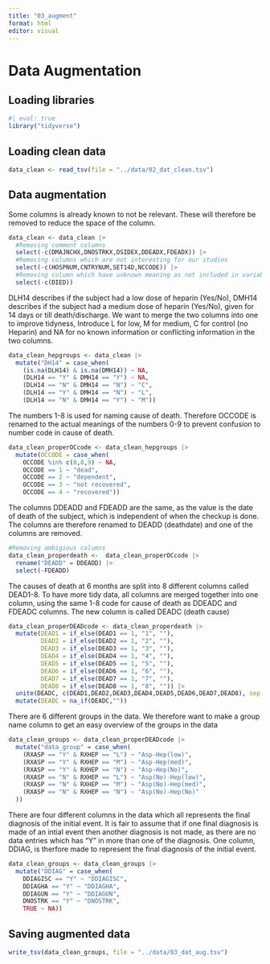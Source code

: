 ```yaml
---
title: "03_augment"
format: html
editor: visual
---
```


# Data Augmentation

## Loading libraries

```r
#| eval: true
library("tidyverse")
```

## Loading clean data

```r
data_clean <- read_tsv(file = "../data/02_dat_clean.tsv")
```

## Data augmentation

Some columns is already known to not be relevant. These will therefore be removed to reduce the space of the column.

```r

data_clean <- data_clean |> 
  #Removing comment columns
  select(-c(DMAJNCHX,DNOSTRKX,DSIDEX,DDEADX,FDEADX)) |> 
  #Removing columns which are not interesting for our studies
  select(-c(HOSPNUM,CNTRYNUM,SET14D,NCCODE)) |> 
  #Removing column which have unknown meaning as not included in variable descriptions
  select(-c(DIED))
```

DLH14 describes if the subject had a low dose of heparin (Yes/No), DMH14 describes if the subject had a medium dose of heparin (Yes/No), given for 14 days or till death/discharge. We want to merge the two columns into one to improve tidyness, Introduce L for low, M for medium, C for control (no Heparin) and NA for no known information or conflicting information in the two columns.

```r
data_clean_hepgroups <- data_clean |> 
  mutate("DH14" = case_when(
    (is.na(DLH14) & is.na(DMH14)) ~ NA,
    (DLH14 == "Y" & DMH14 == "Y") ~ NA,
    (DLH14 == "N" & DMH14 == "N") ~ "C",
    (DLH14 == "Y" & DMH14 == "N") ~ "L",
    (DLH14 == "N" & DMH14 == "Y") ~ "M"))
```

The numbers 1-8 is used for naming cause of death. Therefore OCCODE is renamed to the actual meanings of the numbers 0-9 to prevent confusion to number code in cause of death.

```r
data_clean_properOCcode <- data_clean_hepgroups |> 
  mutate(OCCODE = case_when(
    OCCODE %in% c(0,8,9) ~ NA,
    OCCODE == 1 ~ "dead",
    OCCODE == 2 ~ "dependent",
    OCCODE == 3 ~ "not recovered",
    OCCODE == 4 ~ "recovered"))
```

The columns DDEADD and FDEADD are the same, as the value is the date of death of the subject, which is independent of when the checkup is done. The columns are therefore renamed to DEADD (deathdate) and one of the columns are removed.

```r
#Removing ambigious columns
data_clean_properdeath <-  data_clean_properOCcode |> 
  rename("DEADD" = DDEADD) |> 
  select(-FDEADD)
```

The causes of death at 6 months are split into 8 different columns called DEAD1-8. To have more tidy data, all columns are merged together into one column, using the same 1-8 code for cause of death as DDEADC and FDEADC columns. The new column is called DEADC (death cause)

```r

data_clean_properDEADcode <- data_clean_properdeath |> 
  mutate(DEAD1 = if_else(DEAD1 == 1, "1", ""),
         DEAD2 = if_else(DEAD2 == 1, "2", ""),
         DEAD3 = if_else(DEAD3 == 1, "3", ""),
         DEAD4 = if_else(DEAD4 == 1, "4", ""),
         DEAD5 = if_else(DEAD5 == 1, "5", ""),
         DEAD6 = if_else(DEAD6 == 1, "6", ""),
         DEAD7 = if_else(DEAD7 == 1, "7", ""),
         DEAD8 = if_else(DEAD8 == 1, "8", "")) |>
  unite(DEADC, c(DEAD1,DEAD2,DEAD3,DEAD4,DEAD5,DEAD6,DEAD7,DEAD8), sep = "") |> 
  mutate(DEADC = na_if(DEADC,""))
```

There are 6 different groups in the data. We therefore want to make a group name column to get an easy overview of the groups in the data

```r
data_clean_groups <- data_clean_properDEADcode |> 
  mutate("data_group" = case_when(
    (RXASP == "Y" & RXHEP == "L") ~ "Asp-Hep(low)",
    (RXASP == "Y" & RXHEP == "M") ~ "Asp-Hep(med)",
    (RXASP == "Y" & RXHEP == "N") ~ "Asp-Hep(No)",
    (RXASP == "N" & RXHEP == "L") ~ "Asp(No)-Hep(low)",
    (RXASP == "N" & RXHEP == "M") ~ "Asp(No)-Hep(med)",
    (RXASP == "N" & RXHEP == "N") ~ "Asp(No)-Hep(No)"
  ))
```

There are four different columns in the data which all represents the final diagnosis of the initial event. It is fair to assume that if one final diagnosis is made of an intial event then another diagnosis is not made, as there are no data entries which has "Y" in more than one of the diagnosis. One column, DDIAG, is therfore made to represent the final diagnosis of the initial event.

```r
data_clean_groups <- data_clean_groups |> 
  mutate("DDIAG" = case_when(
    DDIAGISC == "Y" ~ "DDIAGISC",
    DDIAGHA == "Y" ~ "DDIAGHA",
    DDIAGUN == "Y" ~ "DDIAGUN",
    DNOSTRK == "Y" ~ "DNOSTRK",
    TRUE ~ NA))
```

## Saving augmented data

```r
write_tsv(data_clean_groups, file = "../data/03_dat_aug.tsv")
```
